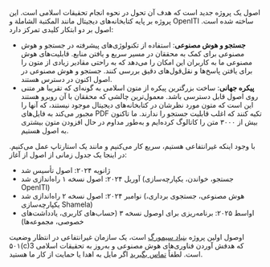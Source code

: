 اصول یک پروژه جدید است که هدف آن تحول در نحوه انجام تحقیقات اسلامی است. این پروژه بر پایه کتابخانه‌های دیجیتال مانند المکتبة الشاملة و OpenITI ساخته شده است. اصول بر دو ابتکار کلیدی تمرکز دارد:

- **جستجو و هوش مصنوعی**: استفاده از تکنولوژی‌های پیشرفته در جستجو و هوش مصنوعی برای کمک به محققان در مسیر سریع و یافتن منابع. قابلیت‌های هوش مصنوعی ما به کاربران این امکان را می‌دهد که به راحتی مقادیر زیادی از متون را برای یافتن پاسخ‌ها و نقل‌قول‌های دقیق بررسی کنند. جستجو و هوش مصنوعی در اصول اکنون در دسترس هستند.
- **پیکره جهانی**: ساخت بزرگترین پیکره از متون اسلامی به گونه‌ای که تقریبا هر متنی روی اصول قابل دسترسی باشد. معمول‌ترین چالشی که محققان با آن روبرو هستند این است که متون مورد نظرشان در کتابخانه‌های دیجیتال موجود نیستند، که آنها را مجبور می‌کند به فایل‌های PDF تکیه کنند که اغلب قابلیت جستجو را ندارند. ما تاکنون بیش از ۳۰۰۰ متن را کاتالوگ کرده‌ایم و به‌طور مداوم در حال افزودن متون بیشتری به اصول هستیم.

با وجود اینکه غیرانتفاعی هستیم، سریع کار می‌کنیم و مانند یک استارتاپ عمل می‌کنیم. در اینجا یک جدول زمانی از اصول از آغاز:

- ژانویه ۲۰۲۴: اصول تأسیس شد
- آوریل ۲۰۲۴: اصول نسخه ۱ راه‌اندازی شد (جستجو، خواندن، یکپارچه‌سازی OpenITI)
- نوامبر ۲۰۲۴: اصول نسخه ۲ راه‌اندازی شد (هوش مصنوعی، جستجوی برداری، یکپارچه‌سازی Shamela)
- اواسط ۲۰۲۵: برنامه‌ریزی برای اوصول نسخه ۳ (حساب‌های کاربری، یادداشت‌های خصوصی، مجموعه‌ها)

اوصول اولین پروژه <a href="https://digitalseem.org" target="_blank">بنیاد سیمورگ</a> است، یک سازمان غیرانتفاعی در انتظار وضعیت ۵۰۱(c)3 که هدفش آوردن فناوری‌های هوش مصنوعی و به‌روز به تحقیقات اسلامی است. لطفاً <a href="mailto:contact@digitalseem.org" target="_blank">تماس بگیرید</a> اگر مایل به اهدا یا حمایت از کار ما هستید.
